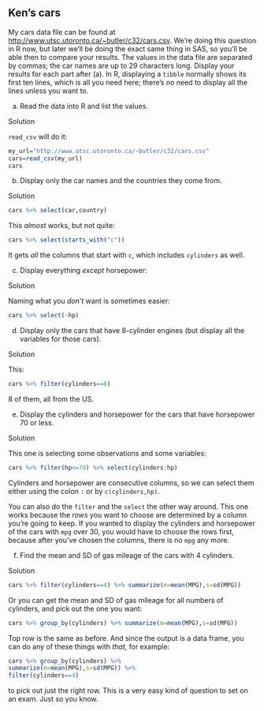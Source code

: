 ##  Ken's cars


 My cars data file can be found at
[http://www.utsc.utoronto.ca/~butler/c32/cars.csv](http://www.utsc.utoronto.ca/~butler/c32/cars.csv). We're doing
this question in R now, but later we'll be doing the exact same thing
in SAS, so you'll be able then to compare your results.  The values in
the data file are separated by commas; the car names are up to 29
characters long.  Display your results for each part after (a). In R,
displaying a `tibble` normally shows its first ten lines, which
is all you need here; there's no need to display all the lines unless
you want to.


(a) Read the data into R and list the values.


Solution


`read_csv` will do it:
```r
my_url="http://www.utsc.utoronto.ca/~butler/c32/cars.csv"
cars=read_csv(my_url)  
cars
``` 
      


(b) Display only the car names and the countries they come from.


Solution



```r
cars %>% select(car,country)
``` 

This *almost* works, but not quite:

```r
cars %>% select(starts_with("c"))
``` 

It gets *all* the columns that start with `c`, which
includes `cylinders` as well.
      


(c) Display everything *except* horsepower:


Solution


Naming what you *don't* want is sometimes easier:
```r
cars %>% select(-hp)  
``` 
      


(d) Display only the cars that have 8-cylinder engines (but
display all the variables for those cars).


Solution


This:
```r
cars %>% filter(cylinders==8)  
``` 
8 of them, all from the US.
      


(e) Display the cylinders and horsepower for the cars that have
horsepower 70 or less.


Solution


This one is selecting some observations and some variables:
```r
cars %>% filter(hp<=70) %>% select(cylinders:hp)
``` 

Cylinders and horsepower are consecutive columns, so we can select
them either using the colon `:` or by
`c(cylinders,hp)`. 

You can also do the `filter` and the
`select` the other way around.
This one works because the *rows* you want to
choose are determined by a column you're going to keep. If you wanted
to display the cylinders and horsepower of the cars with `mpg`
over 30, you would have to choose the rows first, because after you've
chosen the columns, there is no `mpg` any more.
      


(f) Find the mean and SD of gas mileage of the cars with 4 cylinders.


Solution



```r
cars %>% filter(cylinders==4) %>% summarize(m=mean(MPG),s=sd(MPG))  
``` 

Or you can get the mean and SD of gas mileage for all numbers of
cylinders, and pick out the one you want:

```r
cars %>% group_by(cylinders) %>% summarize(m=mean(MPG),s=sd(MPG))
``` 

Top row is the same as before. And since the output is a data frame,
you can do any of these things with *that*, for example:

```r
cars %>% group_by(cylinders) %>% 
summarize(m=mean(MPG),s=sd(MPG)) %>%
filter(cylinders==4)
``` 

to pick out just the right row.
This is a very easy kind of question to set on an exam. Just so you know.
      



